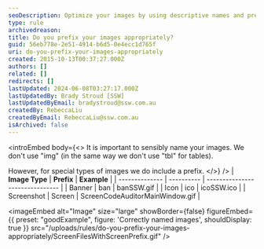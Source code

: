 ```yaml
---
seoDescription: Optimize your images by using descriptive names and prefixes like "ban" for banners, "ico" for icons, or "Screen" for screenshots to improve search engine visibility.
type: rule
archivedreason:
title: Do you prefix your images appropriately?
guid: 56eb778e-2e51-4914-b6d5-0e4ecc1d765f
uri: do-you-prefix-your-images-appropriately
created: 2015-10-13T00:37:27.000Z
authors: []
related: []
redirects: []
lastUpdated: 2024-06-08T03:27:17.000Z
lastUpdatedBy: Brady Stroud [SSW]
lastUpdatedByEmail: bradystroud@ssw.com.au
createdBy: RebeccaLiu
createdByEmail: RebeccaLiu@ssw.com.au
isArchived: false
---
```


<introEmbed
  body={<>
It is important to sensibly name your images. We don't use "img" (in the same way we don't use "tbl" for tables).

However, for special types of images we do include a prefix.
  </>}
/>
| **Image Type** | **Prefix** | **Example**                     |
| -------------- | ---------- | ------------------------------- |
| Banner         | ban        | banSSW.gif                      |
| Icon           | ico        | icoSSW.ico                      |
| Screenshot     | Screen     | ScreenCodeAuditorMainWindow.gif |

<imageEmbed
  alt="Image"
  size="large"
  showBorder={false}
  figureEmbed={{
    preset: "goodExample",
    figure: 'Correctly named images',
    shouldDisplay: true
  }}
  src="/uploads/rules/do-you-prefix-your-images-appropriately/ScreenFilesWithScreenPrefix.gif"
/>
